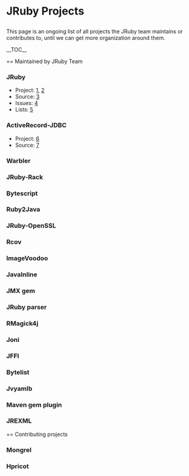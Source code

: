 <h1>JRuby Projects</h1>

This page is an ongoing list of all projects the JRuby team maintains or contributes to, until we can get more organization around them.

__TOC__

== Maintained by JRuby Team

=== JRuby ===

* Project: [http://jruby.org], [http://jruby.kenai.com]
* Source: [http://jruby.kenai.com/sources]
* Issues: [http://jira.codehaus.org/browse/JRUBY]
* Lists: [http://xircles.codehaus.org/projects/jruby/lists]

=== ActiveRecord-JDBC ===

* Project: [http://activerecord-jdbc.kenai.com]
* Source: [http://activerecord-jdbc.kenai.com/sources]

=== Warbler ===

=== JRuby-Rack ===

=== Bytescript ===

=== Ruby2Java ===

=== JRuby-OpenSSL ===

=== Rcov ===

=== ImageVoodoo ===

=== JavaInline ===

=== JMX gem ===

=== JRuby parser ===

=== RMagick4j ===

=== Joni ===

=== JFFI ===

=== Bytelist ===

=== Jvyamlb ===

=== Maven gem plugin ===

=== JREXML ===

== Contributing projects

=== Mongrel ===

=== Hpricot ===


